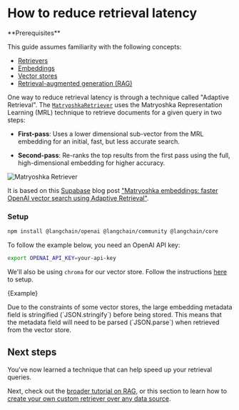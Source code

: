# How to reduce retrieval latency

<Info>
**Prerequisites**


This guide assumes familiarity with the following concepts:

- [Retrievers](/oss/javascript/concepts/retrievers)
- [Embeddings](/oss/javascript/concepts/embedding_models)
- [Vector stores](/oss/javascript/concepts/#vectorstores)
- [Retrieval-augmented generation (RAG)](/oss/javascript/tutorials/rag)

</Info>

One way to reduce retrieval latency is through a technique called "Adaptive Retrieval".
The [`MatryoshkaRetriever`](https://api.js.langchain.com/classes/langchain.retrievers_matryoshka_retriever.MatryoshkaRetriever.html) uses the
Matryoshka Representation Learning (MRL) technique to retrieve documents for a given query in two steps:

- **First-pass**: Uses a lower dimensional sub-vector from the MRL embedding for an initial, fast,
  but less accurate search.

- **Second-pass**: Re-ranks the top results from the first pass using the full, high-dimensional
  embedding for higher accuracy.

![Matryoshka Retriever](/img/adaptive_retrieval.png)

It is based on this [Supabase](https://supabase.com/) blog post
["Matryoshka embeddings: faster OpenAI vector search using Adaptive Retrieval"](https://supabase.com/blog/matryoshka-embeddings).

### Setup


<IntegrationInstallTooltip></IntegrationInstallTooltip>

```bash npm2yarn
npm install @langchain/openai @langchain/community @langchain/core
```
To follow the example below, you need an OpenAI API key:

```bash
export OPENAI_API_KEY=your-api-key
```

We'll also be using `chroma` for our vector store. Follow the instructions [here](/oss/javascript/integrations/vectorstores/chroma) to setup.


<CodeBlock language="typescript">{Example}</CodeBlock>

<Note>
Due to the constraints of some vector stores, the large embedding metadata field is stringified (`JSON.stringify`) before being stored. This means that the metadata field will need to be parsed (`JSON.parse`) when retrieved from the vector store.
</Note>

## Next steps

You've now learned a technique that can help speed up your retrieval queries.

Next, check out the [broader tutorial on RAG](/oss/javascript/tutorials/rag), or this section to learn how to
[create your own custom retriever over any data source](/oss/javascript/how-to/custom_retriever/).
